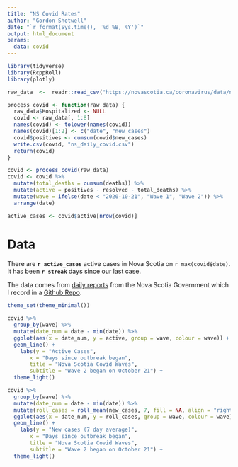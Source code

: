 ```yaml
---
title: "NS Covid Rates"
author: "Gordon Shotwell"
date: "`r format(Sys.time(), '%d %B, %Y')`"
output: html_document
params:
  data: covid
---
```


```r
library(tidyverse)
library(RcppRoll)
library(plotly)

raw_data  <-  readr::read_csv("https://novascotia.ca/coronavirus/data/ns-covid19-data.csv", skip = 1)

process_covid <- function(raw_data) {
  raw_data$Hospitalized <- NULL
  covid <- raw_data[, 1:8]
  names(covid) <- tolower(names(covid))
  names(covid)[1:2] <- c("date", "new_cases")
  covid$positives <- cumsum(covid$new_cases)
  write.csv(covid, "ns_daily_covid.csv")
  return(covid)
}

covid <- process_covid(raw_data)
covid <- covid %>% 
  mutate(total_deaths = cumsum(deaths)) %>% 
  mutate(active = positives - resolved - total_deaths) %>% 
  mutate(wave = ifelse(date < "2020-10-21", "Wave 1", "Wave 2")) %>% 
  arrange(date)

active_cases <- covid$active[nrow(covid)]

```
# Data 

There are **`r active_cases`** active cases in Nova Scotia on `r max(covid$date)`.
It has been **`r streak`** days since our last case.

The data comes from [daily reports](https://novascotia.ca/coronavirus/#cases) from the Nova Scotia Government which I record in a [Github Repo](https://github.com/GShotwell/ns_covid).

```r
theme_set(theme_minimal())
```


```r

covid %>% 
  group_by(wave) %>% 
  mutate(date_num = date - min(date)) %>%
  ggplot(aes(x = date_num, y = active, group = wave, colour = wave)) +
  geom_line() +
    labs(y = "Active Cases",
       x = "Days since outbreak began",
       title = "Nova Scotia Covid Waves",
       subtitle = "Wave 2 began on October 21") +
  theme_light()

covid %>% 
  group_by(wave) %>% 
  mutate(date_num = date - min(date)) %>%
  mutate(roll_cases = roll_mean(new_cases, 7, fill = NA, align = "right")) %>% 
  ggplot(aes(x = date_num, y = roll_cases, group = wave, colour = wave)) +
  geom_line() +
    labs(y = "New cases (7 day average)",
       x = "Days since outbreak began",
       title = "Nova Scotia Covid Waves",
       subtitle = "Wave 2 began on October 21") +
  theme_light()

```

